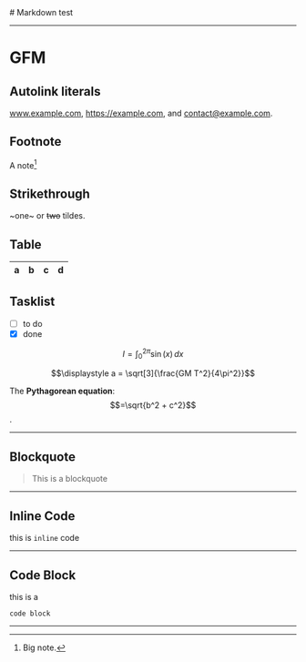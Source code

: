 

<Head>
  <title>Markdown</title>
  <meta name="description" content="" />
  <link rel="icon" type="image/svg+xml" href="/favicon/lightmode/favicon.svg" />
  <link rel="icon" type="image/png" href="/favicon/lightmode/favicon.png" />
  <link
    rel="stylesheet"
    href="https://cdn.jsdelivr.net/npm/katex@0.16.0/dist/katex.min.css"
    integrity="sha384-Xi8rHCmBmhbuyyhbI88391ZKP2dmfnOl4rT9ZfRI7mLTdk1wblIUnrIq35nqwEvC"
    crossorigin="anonymous"
  />
</Head>

<div className="mt-8 prose">
# Markdown test

---



# GFM

## Autolink literals

www.example.com, https://example.com, and contact@example.com.

## Footnote

A note[^1]

[^1]: Big note.

## Strikethrough

~one~ or ~~two~~ tildes.

## Table

| a   | b   |   c |  d  |
| --- | :-- | --: | :-: |

## Tasklist

- [ ] to do
- [x] done

$$ I = \int_0^{2\pi} \sin(x)\,dx $$

$$\displaystyle a = \sqrt[3]{\frac{GM T^2}{4\pi^2}}$$

The **Pythagorean equation**: $$=\sqrt{b^2 + c^2}$$.

---

## Blockquote

> This is a blockquote

---

## Inline Code

   
   this is <span className='code'>`inline`</span> code


---

## Code Block

this is a

```
code block
```

---

</div>
